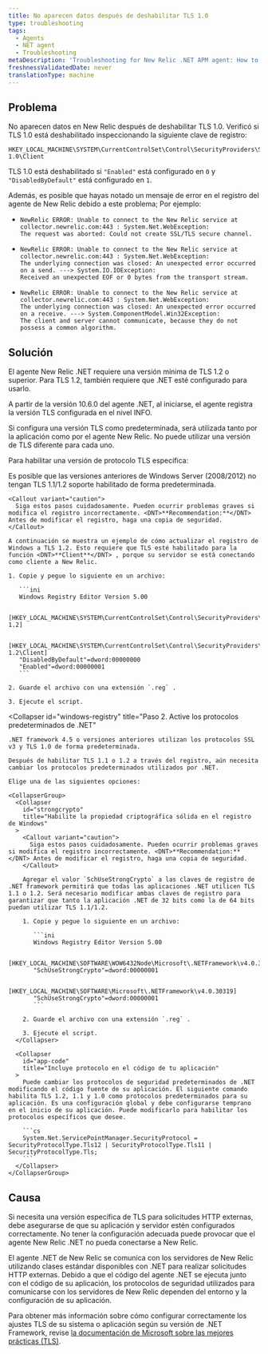 ```yaml
---
title: No aparecen datos después de deshabilitar TLS 1.0
type: troubleshooting
tags:
  - Agents
  - NET agent
  - Troubleshooting
metaDescription: 'Troubleshooting for New Relic .NET APM agent: How to configure your TLS protocol preferences for your .NET application and environment.'
freshnessValidatedDate: never
translationType: machine
---
```


## Problema

No aparecen datos en New Relic después de deshabilitar TLS 1.0. Verificó si TLS 1.0 está deshabilitado inspeccionando la siguiente clave de registro:

```
HKEY_LOCAL_MACHINE\SYSTEM\CurrentControlSet\Control\SecurityProviders\SCHANNEL\Protocols\TLS 1.0\Client
```

TLS 1.0 está deshabilitado si `"Enabled"` está configurado en `0` y `"DisabledByDefault"` está configurado en `1`.

Además, es posible que hayas notado un mensaje de error en el registro del agente de New Relic debido a este problema; Por ejemplo:

* ```
  NewRelic ERROR: Unable to connect to the New Relic service at collector.newrelic.com:443 : System.Net.WebException: 
  The request was aborted: Could not create SSL/TLS secure channel.
  ```
* ```
  NewRelic ERROR: Unable to connect to the New Relic service at collector.newrelic.com:443 : System.Net.WebException: 
  The underlying connection was closed: An unexpected error occurred on a send. ---> System.IO.IOException: 
  Received an unexpected EOF or 0 bytes from the transport stream.
  ```
* ```
  NewRelic ERROR: Unable to connect to the New Relic service at collector.newrelic.com:443 : System.Net.WebException: 
  The underlying connection was closed: An unexpected error occurred on a receive. ---> System.ComponentModel.Win32Exception: 
  The client and server cannot communicate, because they do not possess a common algorithm.
  ```

## Solución

El agente New Relic .NET requiere una versión mínima de TLS 1.2 o superior. Para TLS 1.2, también requiere que .NET esté configurado para usarlo.

A partir de la versión 10.6.0 del agente .NET, al iniciarse, el agente registra la versión TLS configurada en el nivel INFO.

<Callout variant="important">
  Si configura una versión TLS como predeterminada, será utilizada tanto por la aplicación como por el agente New Relic. No puede utilizar una versión de TLS diferente para cada uno.
</Callout>

Para habilitar una versión de protocolo TLS específica:

<CollapserGroup>
  <Collapser
    id="windows-registry"
    title="Paso 1. Habilite los protocolos TLS en el registro de Windows."
  >
    Es posible que las versiones anteriores de Windows Server (2008/2012) no tengan TLS 1.1/1.2 soporte habilitado de forma predeterminada.

    <Callout variant="caution">
      Siga estos pasos cuidadosamente. Pueden ocurrir problemas graves si modifica el registro incorrectamente. <DNT>**Recommendation:**</DNT> Antes de modificar el registro, haga una copia de seguridad.
    </Callout>

    A continuación se muestra un ejemplo de cómo actualizar el registro de Windows a TLS 1.2. Esto requiere que TLS esté habilitado para la función <DNT>**Client**</DNT> , porque su servidor se está conectando como cliente a New Relic.

    1. Copie y pegue lo siguiente en un archivo:

       ```ini
       Windows Registry Editor Version 5.00

       [HKEY_LOCAL_MACHINE\SYSTEM\CurrentControlSet\Control\SecurityProviders\SCHANNEL\Protocols\TLS 1.2]

       [HKEY_LOCAL_MACHINE\SYSTEM\CurrentControlSet\Control\SecurityProviders\SCHANNEL\Protocols\TLS 1.2\Client]
       "DisabledByDefault"=dword:00000000
       "Enabled"=dword:00000001
       ```

    2. Guarde el archivo con una extensión `.reg` .

    3. Ejecute el script.
  </Collapser>

  <Collapser
    id="windows-registry"
    title="Paso 2. Active los protocolos predeterminados de .NET"
  >
    .NET framework 4.5 o versiones anteriores utilizan los protocolos SSL v3 y TLS 1.0 de forma predeterminada.

    Después de habilitar TLS 1.1 o 1.2 a través del registro, aún necesita cambiar los protocolos predeterminados utilizados por .NET.

    Elige una de las siguientes opciones:

    <CollapserGroup>
      <Collapser
        id="strongcrypto"
        title="Habilite la propiedad criptográfica sólida en el registro de Windows"
      >
        <Callout variant="caution">
          Siga estos pasos cuidadosamente. Pueden ocurrir problemas graves si modifica el registro incorrectamente. <DNT>**Recommendation:**</DNT> Antes de modificar el registro, haga una copia de seguridad.
        </Callout>

        Agregar el valor `SchUseStrongCrypto` a las claves de registro de .NET framework permitirá que todas las aplicaciones .NET utilicen TLS 1.1 o 1.2. Será necesario modificar ambas claves de registro para garantizar que tanto la aplicación .NET de 32 bits como la de 64 bits puedan utilizar TLS 1.1/1.2.

        1. Copie y pegue lo siguiente en un archivo:

           ```ini
           Windows Registry Editor Version 5.00

           [HKEY_LOCAL_MACHINE\SOFTWARE\WOW6432Node\Microsoft\.NETFramework\v4.0.30319] 
           "SchUseStrongCrypto"=dword:00000001

           [HKEY_LOCAL_MACHINE\SOFTWARE\Microsoft\.NETFramework\v4.0.30319]
           "SchUseStrongCrypto"=dword:00000001
           ```

        2. Guarde el archivo con una extensión `.reg` .

        3. Ejecute el script.
      </Collapser>

      <Collapser
        id="app-code"
        title="Incluye protocolo en el código de tu aplicación"
      >
        Puede cambiar los protocolos de seguridad predeterminados de .NET modificando el código fuente de su aplicación. El siguiente comando habilita TLS 1.2, 1.1 y 1.0 como protocolos predeterminados para su aplicación. Es una configuración global y debe configurarse temprano en el inicio de su aplicación. Puede modificarlo para habilitar los protocolos específicos que desee.

        ```cs
        System.Net.ServicePointManager.SecurityProtocol = SecurityProtocolType.Tls12 | SecurityProtocolType.Tls11 | SecurityProtocolType.Tls;
        ```
      </Collapser>
    </CollapserGroup>
  </Collapser>
</CollapserGroup>

## Causa

Si necesita una versión específica de TLS para solicitudes HTTP externas, debe asegurarse de que su aplicación y servidor estén configurados correctamente. No tener la configuración adecuada puede provocar que el agente New Relic .NET no pueda conectarse a New Relic.

El agente .NET de New Relic se comunica con los servidores de New Relic utilizando clases estándar disponibles con .NET para realizar solicitudes HTTP externas. Debido a que el código del agente .NET se ejecuta junto con el código de su aplicación, los protocolos de seguridad utilizados para comunicarse con los servidores de New Relic dependen del entorno y la configuración de su aplicación.

Para obtener más información sobre cómo configurar correctamente los ajustes TLS de su sistema o aplicación según su versión de .NET Framework, revise [la documentación de Microsoft sobre las mejores prácticas (TLS)](https://docs.microsoft.com/en-us/dotnet/framework/network-programming/tls).
